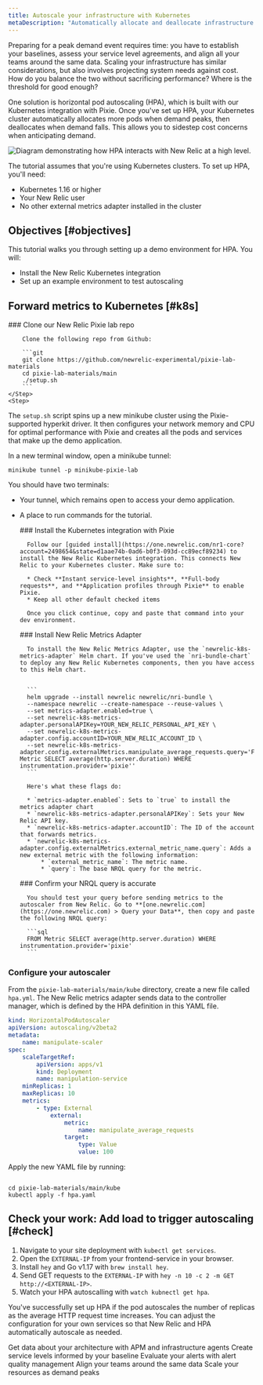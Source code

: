 ```yaml
---
title: Autoscale your infrastructure with Kubernetes
metaDescription: "Automatically allocate and deallocate infrastructure resources to your pods with horizontal pod autoscaling."
---
```



Preparing for a peak demand event requires time: you have to establish your baselines, assess your service level agreements, and align all your teams around the same data. Scaling your infrastructure has similar considerations, but also involves projecting system needs against cost. How do you balance the two without sacrificing performance? Where is the threshold for good enough?

One solution is horizontal pod autoscaling (HPA), which is built with our Kubernetes integration with Pixie. Once you've set up HPA, your Kubernetes cluster automatically allocates more pods when demand peaks, then deallocates when demand falls. This allows you to sidestep cost concerns when anticipating demand.

<img
    title="Horizontal pod autoscaling"
    alt="Diagram demonstrating how HPA interacts with New Relic at a high level."
    src={kubernetesK8sHPA}
/>

The tutorial assumes that you're using Kubernetes clusters. To set up HPA, you'll need:

* Kubernetes 1.16 or higher
* Your New Relic user <InlinePopover type="licenseKey" />
* No other external metrics adapter installed in the cluster

## Objectives [#objectives]

This tutorial walks you through setting up a demo environment for HPA. You will:

* Install the New Relic Kubernetes integration
* Set up an example environment to test autoscaling  

## Forward metrics to Kubernetes [#k8s]

<Steps>
    <Step>
        ### Clone our New Relic Pixie lab repo

        Clone the following repo from Github:

        ```git 
        git clone https://github.com/newrelic-experimental/pixie-lab-materials 
        ​​cd pixie-lab-materials/main 
        ./setup.sh
        ```
    </Step>
    <Step>
The `setup.sh` script spins up a new minikube cluster using the Pixie-supported hyperkit driver. It then configures your network memory and CPU for optimal performance with Pixie and creates all the pods and services that make up the demo application.

In a new terminal window, open a minikube tunnel:

```
minikube tunnel -p minikube-pixie-lab
```

You should have two terminals: 

* Your tunnel, which remains open to access your demo application.
* A place to run commands for the tutorial.

    </Step>
    <Step>
        ### Install the Kubernetes integration with Pixie

        Follow our [guided install](https://one.newrelic.com/nr1-core?account=2498654&state=d1aae74b-0ad6-b0f3-093d-cc89ecf89234) to install the New Relic Kubernetes integration. This connects New Relic to your Kubernetes cluster. Make sure to:

        * Check **Instant service-level insights**, **Full-body requests**, and **Application profiles through Pixie** to enable Pixie.
        * Keep all other default checked items

        Once you click continue, copy and paste that command into your dev environment. 

    </Step>
    <Step>
        ### Install New Relic Metrics Adapter

        To install the New Relic Metrics Adapter, use the `newrelic-k8s-metrics-adapter` Helm chart. If you've used the `nri-bundle-chart` to deploy any New Relic Kubernetes components, then you have access to this Helm chart. 


        ```
        helm upgrade --install newrelic newrelic/nri-bundle \
        --namespace newrelic --create-namespace --reuse-values \
        --set metrics-adapter.enabled=true \
        --set newrelic-k8s-metrics-adapter.personalAPIKey=YOUR_NEW_RELIC_PERSONAL_API_KEY \
        --set newrelic-k8s-metrics-adapter.config.accountID=YOUR_NEW_RELIC_ACCOUNT_ID \
        --set newrelic-k8s-metrics-adapter.config.externalMetrics.manipulate_average_requests.query='FROM Metric SELECT average(http.server.duration) WHERE instrumentation.provider='pixie''
        ```

        Here's what these flags do:

        * `metrics-adapter.enabled`: Sets to `true` to install the metrics adapter chart
        * `newrelic-k8s-metrics-adapter.personalAPIKey`: Sets your New Relic API key.
        * `newrelic-k8s-metrics-adapter.accountID`: The ID of the account that forwards metrics.
        * `newrelic-k8s-metrics-adapter.config.externalMetrics.external_metric_name.query`: Adds a new external metric with the following information:
            * `external_metric_name`: The metric name.
            * `query`: The base NRQL query for the metric.


    </Step>
    <Step>
        ### Confirm your NRQL query is accurate

        You should test your query before sending metrics to the autoscaler from New Relic. Go to **[one.newrelic.com](https://one.newrelic.com) > Query your Data**, then copy and paste the following NRQL query:

        ```sql
        FROM Metric SELECT average(http.server.duration) WHERE instrumentation.provider='pixie'
        ```
    </Step>
    <Step>
### Configure your autoscaler

From the `pixie-lab-materials/main/kube` directory, create a new file called `hpa.yml`. The New Relic metrics adapter sends data to the controller manager, which is defined by the HPA definition in this YAML file. 

```yml
kind: HorizontalPodAutoscaler
apiVersion: autoscaling/v2beta2
metadata:
    name: manipulate-scaler
spec:
    scaleTargetRef:
        apiVersion: apps/v1
        kind: Deployment
        name: manipulation-service
    minReplicas: 1
    maxReplicas: 10
    metrics:
        - type: External
            external:
                metric:
                    name: manipulate_average_requests
                target:
                    type: Value
                    value: 100
```

Apply the new YAML file by running:

```

cd pixie-lab-materials/main/kube
kubectl apply -f hpa.yaml

```

</Step>
</Steps>

## Check your work: Add load to trigger autoscaling [#check]

1. Navigate to your site deployment with ```kubectl get services```.
2. Open the `EXTERNAL-IP` from your frontend-service in your browser.
3. Install `hey` and Go v1.17 with ```brew install hey```.
4. Send GET requests to the `EXTERNAL-IP` with ```hey -n 10 -c 2 -m GET http://<EXTERNAL-IP>```.
5. Watch your HPA autoscalling with ```watch kubnectl get hpa```. 

You've successfully set up HPA if the pod autoscales the number of replicas as the average HTTP request time increases. You can adjust the configuration for your own services so that New Relic and HPA automatically autoscale as needed.

<DocTiles numbered>
    <DocTile title='Get started' path="/docs/journey-demand/get-started">Get data about your architecture with APM and infrastructure agents</DocTile>
    <DocTile title='Create service levels for gameday' path="/docs/journey-demand/find-your-baseline/">Create service levels informed by your baseline  </DocTile>
</DocTiles>

<DocTiles>
    <DocTile title='Reduce noise with quality alerts' number='3' path="/docs/journey-demand/create-quality-alerts/">Evaluate your alerts with alert quality management</DocTile>
    <DocTile title='Align your teams with workloads' number='4' path="/docs/journey-demand/organize-data-workloads/">Align your teams around the same data</DocTile>    
    <DocTile title='Autoscale your infrastructure with Kubernetes' number='5' path="/docs/journey-demand/autoscale-your-infra/" label={{text: "You are here", color: "orange"}}> Scale your resources as demand peaks</DocTile>
</DocTiles>
